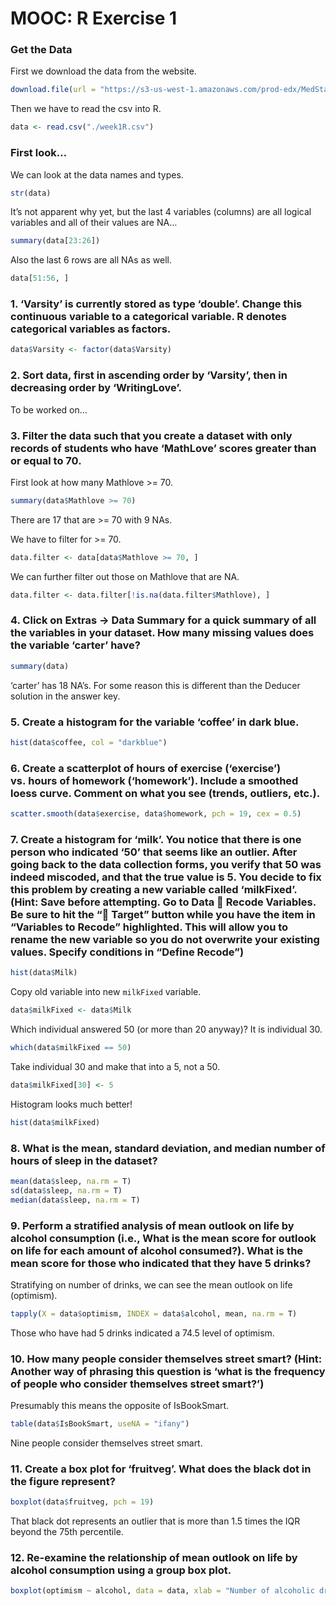 MOOC: R Exercise 1
=========

### Get the Data

First we download the data from the website.
```r
download.file(url = "https://s3-us-west-1.amazonaws.com/prod-edx/MedStats/RegressionExerciseDocs/mock_class_data.csv", destfile = "week1R.csv", method = "curl")
```

Then we have to read the csv into R.
```r
data <- read.csv("./week1R.csv")
```

### First look...
We can look at the data names and types.
```r
str(data)
```
It's not apparent why yet, but the last 4 variables (columns) are all logical variables and all of their values are NA...
```r
summary(data[23:26])
```

Also the last 6 rows are all NAs as well.
```r
data[51:56, ]
```


### 1. ‘Varsity’ is currently stored as type ‘double’. Change this continuous variable to a categorical variable. R denotes categorical variables as factors. 
```r
data$Varsity <- factor(data$Varsity)
```

### 2. Sort data, first in ascending order by ‘Varsity’, then in decreasing order by ‘WritingLove’.

To be worked on...

### 3. Filter the data such that you create a dataset with only records of students who have ‘MathLove’ scores greater than or equal to 70. 
First look at how many Mathlove >= 70.
```r
summary(data$Mathlove >= 70)
```

There are 17 that are >= 70 with 9 NAs.  

We have to filter for >= 70.
```r
data.filter <- data[data$Mathlove >= 70, ] 
```

We can further filter out those on Mathlove that are NA.

```r
data.filter <- data.filter[!is.na(data.filter$Mathlove), ]
```

### 4. Click on Extras -> Data Summary for a quick summary of all the variables in your dataset. How many missing values does the variable ‘carter’ have?
```r
summary(data)
```
'carter' has 18 NA's. For some reason this is different than the Deducer solution in the answer key.

### 5. Create a histogram for the variable ‘coffee’ in dark blue.

```r
hist(data$coffee, col = "darkblue")
```


### 6. Create a scatterplot of hours of exercise (‘exercise’) vs. hours of homework (‘homework’). Include a smoothed loess curve. Comment on what you see (trends, outliers, etc.). 
```r
scatter.smooth(data$exercise, data$homework, pch = 19, cex = 0.5)
```


### 7. Create a histogram for ‘milk’. You notice that there is one person who indicated ‘50’ that seems like an outlier. After going back to the data collection forms, you verify that 50 was indeed miscoded, and that the true value is 5. You decide to fix this problem by creating a new variable called ‘milkFixed’. (Hint: Save before attempting. Go to Data  Recode Variables. Be sure to hit the “ Target” button while you have the item in “Variables to Recode” highlighted. This will allow you to rename the new variable so you do not overwrite your existing values. Specify conditions in “Define Recode”)
```r
hist(data$Milk)
```

Copy old variable into new `milkFixed` variable.
```r
data$milkFixed <- data$Milk
```

Which individual answered 50 (or more than 20 anyway)? It is individual 30.
```r
which(data$milkFixed == 50)
```

Take individual 30 and make that into a 5, not a 50.
```r
data$milkFixed[30] <- 5
```

Histogram looks much better!
```r
hist(data$milkFixed)
```

### 8. What is the mean, standard deviation, and median number of hours of sleep in the dataset?
```r
mean(data$sleep, na.rm = T)
sd(data$sleep, na.rm = T)
median(data$sleep, na.rm = T)
```


### 9. Perform a stratified analysis of mean outlook on life by alcohol consumption (i.e., What is the mean score for outlook on life for each amount of alcohol consumed?). What is the mean score for those who indicated that they have 5 drinks?

Stratifying on number of drinks, we can see the mean outlook on life (optimism).
```r
tapply(X = data$optimism, INDEX = data$alcohol, mean, na.rm = T)
```

Those who have had 5 drinks indicated a 74.5 level of optimism.

### 10. How many people consider themselves street smart? (Hint: Another way of phrasing this question is ‘what is the frequency of people who consider themselves street smart?’)

Presumably this means the opposite of IsBookSmart.
```r
table(data$IsBookSmart, useNA = "ifany")
```
Nine people consider themselves street smart.

### 11. Create a box plot for ‘fruitveg’. What does the black dot in the figure represent?
```r
boxplot(data$fruitveg, pch = 19)
```
That black dot represents an outlier that is more than 1.5 times the IQR beyond the 75th percentile.

### 12. Re-examine the relationship of mean outlook on life by alcohol consumption using a group box plot. 
```r
boxplot(optimism ~ alcohol, data = data, xlab = "Number of alcoholic drinks/week", ylab= "Optimism score", varwidth = T)
```
